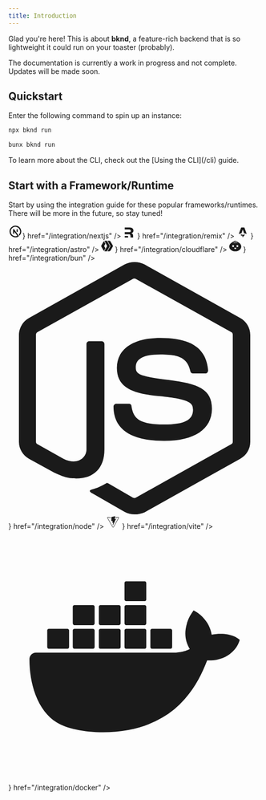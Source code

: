 ```yaml
---
title: Introduction
---
```


Glad you're here! This is about **bknd**, a feature-rich backend that is so lightweight it could
run on your toaster (probably).

<Note>
   The documentation is currently a work in progress and not complete. Updates will be made soon.
</Note>

## Quickstart
Enter the following command to spin up an instance:
<CodeGroup>
   ```bash npm
   npx bknd run
   ```

   ```bash bun
   bunx bknd run
   ```
</CodeGroup>
To learn more about the CLI, check out the [Using the CLI](/cli) guide.


## Start with a Framework/Runtime
Start by using the integration guide for these popular frameworks/runtimes. There will be more
in the future, so stay tuned!

<CardGroup cols={2}>
  <Card
    title="Next.js"
    icon={<div className="text-primary-light">
       <svg xmlns="http://www.w3.org/2000/svg" width="28px" height="28px"
          viewBox="0 0 24 24"><path fill="none" stroke="currentColor"
          stroke-linecap="round" stroke-linejoin="round"
       stroke-width="2" d="M9 15V9l7.745 10.65A9 9 0 1 1 19 17.657M15 12V9"/></svg></div>}
    href="/integration/nextjs"
  />
  <Card
    title="Remix"
    icon={<div className="text-primary-light">
       <svg xmlns="http://www.w3.org/2000/svg"  width="24px" height="24px"
          viewBox="0 0 24 24"><path fill="currentColor" fill-rule="evenodd" d="M19.932
       17.424c.18 2.31.18 3.394.18 4.576h-5.35c0-.258.004-.493.009-.732c.014-.743.03-1.517-.09-3.081c-.16-2.29-1.147-2.799-2.961-2.799H3.305v-4.166h8.67c2.291 0 3.437-.696 3.437-2.54c0-1.623-1.146-2.605-3.437-2.605h-8.67V2h9.624c5.189 0 7.767 2.449 7.767 6.36c0 2.926-1.814 4.834-4.265 5.152c2.069.413 3.278 1.59 3.501 3.912" clip-rule="evenodd"/><path fill="currentColor" d="M3.305 22v-3.106h5.657c.945 0 1.15.7 1.15 1.118V22z"/></svg>
    </div>}
    href="/integration/remix"
  />
   <Card
      title="Astro"
      icon={<div className="text-primary-light">
         <svg xmlns="http://www.w3.org/2000/svg" width="24" height="24" viewBox="0 0 24 24">
            <rect width="24" height="24" fill="none"/><path fill="currentColor" d="M9.24 19.035c-.901-.826-1.164-2.561-.789-3.819c.65.793 1.552 1.044 2.486 1.186c1.44.218 2.856.137 4.195-.524c.153-.076.295-.177.462-.278c.126.365.159.734.115 1.11c-.107.915-.56 1.622-1.283 2.158c-.289.215-.594.406-.892.608c-.916.622-1.164 1.35-.82 2.41l.034.114a2.4 2.4 0 0 1-1.07-.918a2.6 2.6 0 0 1-.412-1.401c-.003-.248-.003-.497-.036-.74c-.081-.595-.36-.86-.883-.876a1.034 1.034 0 0 0-1.075.843q-.013.058-.033.126M4.1 15.007s2.666-1.303 5.34-1.303l2.016-6.26c.075-.304.296-.51.544-.51c.25 0 .47.206.545.51l2.016 6.26c3.167 0 5.34 1.303 5.34 1.303L15.363 2.602c-.13-.366-.35-.602-.645-.602H9.283c-.296 0-.506.236-.645.602c-.01.024-4.538 12.405-4.538 12.405"/>
         </svg>
      </div>}
      href="/integration/astro"
   />
   <Card
      title="Cloudflare"
      icon={<div className="text-primary-light">
         <svg xmlns="http://www.w3.org/2000/svg" width="24px" height="24px" viewBox="0 0 128 128">
            <path fill="currentColor" d="M30.743 116.257a15.5 15.5 0 0 1-3.42-4.107L4.068 71.752a15.56 15.56 0 0 1 0-15.503L27.323 15.85a15.5 15.5 0 0 1 3.417-4.084l15.601 28.166l-11.266 20.282a7.75 7.75 0 0 0 0 7.543l11.277 20.349zM100.665 15.85l23.255 40.398a15.49 15.49 0 0 1 0 15.503l-23.255 40.398a15.5 15.5 0 0 1-13.416 7.752H68.994l28.92-52.145a7.75 7.75 0 0 0 0-7.513L68.994 8.099h18.255a15.5 15.5 0 0 1 13.416 7.751M36.119 9.139a15.5 15.5 0 0 1 5.562-1.041h21.255l28.92 52.145a7.75 7.75 0 0 1 0 7.513l-28.92 52.145H41.682c-2.062 0-4.124-.423-5.993-1.193L63.406 67.29c.894-1.61 1.002-4.738.107-6.348z"/>
         </svg>
      </div>}
      href="/integration/cloudflare"
   />
   <Card
      title="Bun"
      icon={<div className="text-primary-light">
         <svg xmlns="http://www.w3.org/2000/svg" width="24px" height="24px" viewBox="0 0 24 24">
            <path fill="currentColor" d="M12 22.596c6.628 0 12-4.338 12-9.688c0-3.318-2.057-6.248-5.219-7.986c-1.286-.715-2.297-1.357-3.139-1.89C14.058 2.025 13.08 1.404 12 1.404c-1.097 0-2.334.785-3.966 1.821a50 50 0 0 1-2.816 1.697C2.057 6.66 0 9.59 0 12.908c0 5.35 5.372 9.687 12 9.687zM10.599 4.715c.334-.759.503-1.58.498-2.409c0-.145.202-.187.23-.029c.658 2.783-.902 4.162-2.057 4.624c-.124.048-.199-.121-.103-.209a5.8 5.8 0 0 0 1.432-1.977m2.058-.102a5.8 5.8 0 0 0-.782-2.306v-.016c-.069-.123.086-.263.185-.172c1.962 2.111 1.307 4.067.556 5.051c-.082.103-.23-.003-.189-.126a5.85 5.85 0 0 0 .23-2.431m1.776-.561a5.7 5.7 0 0 0-1.612-1.806v-.014c-.112-.085-.024-.274.114-.218c2.595 1.087 2.774 3.18 2.459 4.407a.12.12 0 0 1-.049.071a.11.11 0 0 1-.153-.026a.12.12 0 0 1-.022-.083a5.9 5.9 0 0 0-.737-2.331m-5.087.561c-.617.546-1.282.76-2.063 1c-.117 0-.195-.078-.156-.181c1.752-.909 2.376-1.649 2.999-2.778c0 0 .155-.118.188.085c0 .304-.349 1.329-.968 1.874m4.945 11.237a2.96 2.96 0 0 1-.937 1.553c-.346.346-.8.565-1.286.62a2.18 2.18 0 0 1-1.327-.62a2.96 2.96 0 0 1-.925-1.553a.24.24 0 0 1 .064-.198a.23.23 0 0 1 .193-.069h3.965a.23.23 0 0 1 .19.07c.05.053.073.125.063.197m-5.458-2.176a1.86 1.86 0 0 1-2.384-.245a1.98 1.98 0 0 1-.233-2.447c.207-.319.503-.566.848-.713a1.84 1.84 0 0 1 1.092-.11c.366.075.703.261.967.531a1.98 1.98 0 0 1 .408 2.114a1.93 1.93 0 0 1-.698.869zm8.495.005a1.86 1.86 0 0 1-2.381-.253a1.96 1.96 0 0 1-.547-1.366c0-.384.11-.76.32-1.079c.207-.319.503-.567.849-.713a1.84 1.84 0 0 1 1.093-.108c.367.076.704.262.968.534a1.98 1.98 0 0 1 .4 2.117a1.93 1.93 0 0 1-.702.868"/>
         </svg>
      </div>}
      href="/integration/bun"
   />
   <Card
      title="Node"
      icon={<div className="text-primary-light">
         <svg xmlns="http://www.w3.org/2000/svg" width={24} height={24} viewBox="0 0 24 24">
            <path fill="currentColor" d="M12 23.956c-.342 0-.66-.089-.957-.243l-3.029-1.738c-.455-.242-.227-.33-.09-.374c.614-.198.728-.242 1.366-.595c.068-.044.16-.022.228.022l2.323 1.343c.09.044.205.044.273 0l9.087-5.084c.09-.044.136-.132.136-.242V6.899c0-.11-.045-.198-.136-.242l-9.087-5.061c-.091-.044-.205-.044-.273 0L2.754 6.657c-.091.044-.137.154-.137.242v10.146c0 .088.046.198.137.242l2.482 1.387c1.344.66 2.186-.11 2.186-.88V7.78c0-.132.114-.264.274-.264h1.161c.137 0 .273.11.273.264v10.013c0 1.739-.979 2.751-2.687 2.751c-.524 0-.934 0-2.095-.55l-2.391-1.32A1.85 1.85 0 0 1 1 17.067V6.921c0-.66.364-1.276.957-1.606L11.044.23a2.1 2.1 0 0 1 1.912 0l9.088 5.084c.592.33.956.946.956 1.606v10.146c0 .66-.364 1.276-.956 1.607l-9.087 5.083a2.4 2.4 0 0 1-.957.198m2.801-6.977c-3.985 0-4.805-1.76-4.805-3.257c0-.132.114-.264.273-.264h1.184c.137 0 .25.088.25.22c.183 1.166.707 1.738 3.121 1.738c1.913 0 2.733-.418 2.733-1.408c0-.572-.228-.99-3.211-1.276c-2.483-.243-4.031-.77-4.031-2.685c0-1.783 1.548-2.84 4.145-2.84c2.915 0 4.35.969 4.532 3.082a.35.35 0 0 1-.069.198c-.045.044-.113.088-.182.088h-1.184a.265.265 0 0 1-.25-.198c-.274-1.21-.98-1.607-2.847-1.607c-2.096 0-2.346.704-2.346 1.233c0 .638.296.836 3.12 1.188c2.801.352 4.122.858 4.122 2.75c-.023 1.938-1.662 3.038-4.555 3.038"></path>
         </svg>
      </div>}
      href="/integration/node"
   />
   <Card
      title="Vite"
      icon={<div className="text-primary-light">
         <svg xmlns="http://www.w3.org/2000/svg" width="28" height="28" viewBox="0 0 24 24">
            <rect width="24" height="24" fill="none"/><path fill="currentColor" d="m8.525 4.63l-5.132-.915a1.17 1.17 0 0 0-1.164.468a1.16 1.16 0 0 0-.07 1.28l8.901 15.58a1.182 1.182 0 0 0 2.057-.008l8.729-15.578c.49-.875-.262-1.917-1.242-1.739l-4.574.813l-.206.754l4.906-.871a.474.474 0 0 1 .498.697L12.5 20.689a.47.47 0 0 1-.5.234a.47.47 0 0 1-.326-.231L2.772 5.112a.474.474 0 0 1 .496-.7l5.133.916l.074.013z"/><path fill="currentColor" d="m15.097 5.26l.162-.593l-.6.107zm-5.88-.506l.513.09l-.542.427z"/><path fill="currentColor" d="m15.549 2.367l-6.1 1.26a.22.22 0 0 0-.126.077a.25.25 0 0 0-.055.142l-.375 6.685a.24.24 0 0 0 .079.194a.21.21 0 0 0 .195.05l1.698-.414c.16-.038.302.11.27.278l-.505 2.606c-.034.176.122.326.285.274l1.049-.336c.162-.052.319.098.284.274l-.801 4.093c-.05.257.272.396.407.177l.09-.147l4.97-10.464c.084-.175-.06-.375-.242-.338l-1.748.356c-.165.034-.304-.128-.258-.297l1.14-4.173c.047-.17-.093-.331-.257-.297"/>
         </svg>
      </div>}
      href="/integration/vite"
   />
   <Card
      title="Docker"
      icon={<div className="text-primary-light">
         <svg xmlns="http://www.w3.org/2000/svg" width={30} height={30} viewBox="0 0 24 24"><path
            fill="currentColor" d="M21.81 10.25c-.06-.04-.56-.43-1.64-.43c-.28 0-.56.03-.84.08c-.21-1.4-1.38-2.11-1.43-2.14l-.29-.17l-.18.27c-.24.36-.43.77-.51 1.19c-.2.8-.08 1.56.33 2.21c-.49.28-1.29.35-1.46.35H2.62c-.34 0-.62.28-.62.63c0 1.15.18 2.3.58 3.38c.45 1.19 1.13 2.07 2 2.61c.98.6 2.59.94 4.42.94c.79 0 1.61-.07 2.42-.22c1.12-.2 2.2-.59 3.19-1.16A8.3 8.3 0 0 0 16.78 16c1.05-1.17 1.67-2.5 2.12-3.65h.19c1.14 0 1.85-.46 2.24-.85c.26-.24.45-.53.59-.87l.08-.24zm-17.96.99h1.76c.08 0 .16-.07.16-.16V9.5c0-.08-.07-.16-.16-.16H3.85c-.09 0-.16.07-.16.16v1.58c.01.09.07.16.16.16m2.43 0h1.76c.08 0 .16-.07.16-.16V9.5c0-.08-.07-.16-.16-.16H6.28c-.09 0-.16.07-.16.16v1.58c.01.09.07.16.16.16m2.47 0h1.75c.1 0 .17-.07.17-.16V9.5c0-.08-.06-.16-.17-.16H8.75c-.08 0-.15.07-.15.16v1.58c0 .09.06.16.15.16m2.44 0h1.77c.08 0 .15-.07.15-.16V9.5c0-.08-.06-.16-.15-.16h-1.77c-.08 0-.15.07-.15.16v1.58c0 .09.07.16.15.16M6.28 9h1.76c.08 0 .16-.09.16-.18V7.25c0-.09-.07-.16-.16-.16H6.28c-.09 0-.16.06-.16.16v1.57c.01.09.07.18.16.18m2.47 0h1.75c.1 0 .17-.09.17-.18V7.25c0-.09-.06-.16-.17-.16H8.75c-.08 0-.15.06-.15.16v1.57c0 .09.06.18.15.18m2.44 0h1.77c.08 0 .15-.09.15-.18V7.25c0-.09-.07-.16-.15-.16h-1.77c-.08 0-.15.06-.15.16v1.57c0 .09.07.18.15.18m0-2.28h1.77c.08 0 .15-.07.15-.16V5c0-.1-.07-.17-.15-.17h-1.77c-.08 0-.15.06-.15.17v1.56c0 .08.07.16.15.16m2.46 4.52h1.76c.09 0 .16-.07.16-.16V9.5c0-.08-.07-.16-.16-.16h-1.76c-.08 0-.15.07-.15.16v1.58c0 .09.07.16.15.16"></path></svg>
      </div>}
      href="/integration/docker"
   />
</CardGroup>

